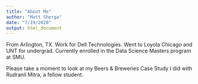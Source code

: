 ```yaml
---
title: "About Me"
author: "Matt Sherga"
date: "7/19/2020"
output: html_document
---
```



 From Arlington, TX.
 Work for Dell Technologies.
 Went to Loyola Chicago and UNT for undergrad. Currently enrolled in the Data Science Masters program at SMU.


Please take a moment to look at my Beers & Breweries Case Study I did with Rudranil Mitra, a fellow student.